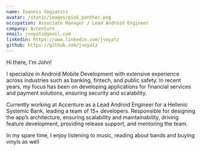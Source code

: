 ```yaml
---
name: Ioannis Vogiatzis
avatar: /static/images/pink_panther.png
occupation: Associate Manager / Lead Android Engineer
company: Accenture
email: jvoyatz@gmail.com
linkedin: https://www.linkedin.com/jvoyatz
github: https://github.com/jvoyatz
---
```


Hi there, I'm John!

I specialize in Android Mobile Development with extensive experience across industries such as banking, fintech, and public safety. In recent years, my focus has been on developing applications for financial services and payment solutions, ensuring security and scalability.

Currently working at Accenture as a Lead Android Engineer for a Hellenic Systemic Bank, leading a team of 15+ developers. Responsible for designing the app’s architecture, ensuring scalability and maintainability, driving feature development, providing release support, and mentoring the team.

In my spare time, I enjoy listening to music, reading about bands and buying vinyls as well